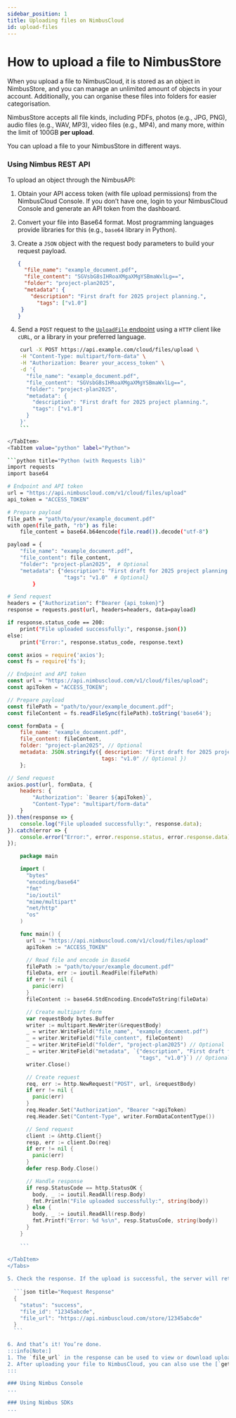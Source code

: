 ```yaml
---
sidebar_position: 1
title: Uploading files on NimbusCloud
id: upload-files
---
```



# How to upload a file to NimbusStore

When you upload a file to NimbusCloud, it is stored as an object in NimbusStore, and you can manage an unlimited amount of objects in your account. Additionally, you can organise these files into folders for easier categorisation. 

NimbusStore accepts all file kinds, including PDFs, photos (e.g., JPG, PNG), audio files (e.g., WAV, MP3), video files (e.g., MP4), and many more, within the limit of 100GB **per upload**.

You can upload a file to your NimbusStore in different ways.

### Using Nimbus REST API

To upload an object through the NimbusAPI:

1. Obtain your API access token (with file upload permissions) from the NimbusCloud Console. If you don’t have one, login to your NimbusCloud Console and generate an API token from the dashboard. 
2. Convert your file into Base64 format. Most programming languages provide libraries for this (e.g., `base64` library in Python).
3. Create a `JSON` object with the request body parameters to build your request payload.
    
    ```json title="Request Body"
    {
      "file_name": "example_document.pdf",
      "file_content": "SGVsbG8sIHRoaXMgaXMgYSBmaWxlLg==",
      "folder": "project-plan2025",
      "metadata": {
        "description": "First draft for 2025 project planning.",
    	  "tags": ["v1.0"]
     }
    }
    ```
    
4. Send a `POST` request to the [`UploadFile` endpoint](/nimbuscloud/api-reference#tag/nimbusstore) using a `HTTP` client like `cURL`, or a library in your preferred language.
  <Tabs>
  <TabItem value="bash" label="cURL">

  ```bash title="cURL Request"
      curl -X POST https://api.example.com/cloud/files/upload \
      -H "Content-Type: multipart/form-data" \
      -H "Authorization: Bearer your_access_token" \
      -d '{
        "file_name": "example_document.pdf",
        "file_content": "SGVsbG8sIHRoaXMgaXMgYSBmaWxlLg==",
        "folder": "project-plan2025",
        "metadata": {
          "description": "First draft for 2025 project planning.",
          "tags": ["v1.0"]
        }
      }'
      ```

  </TabItem>
  <TabItem value="python" label="Python">

  ```python title="Python (with Requests lib)"
  import requests
  import base64

  # Endpoint and API token
  url = "https://api.nimbuscloud.com/v1/cloud/files/upload"
  api_token = "ACCESS_TOKEN"

  # Prepare payload
  file_path = "path/to/your/example_document.pdf"
  with open(file_path, "rb") as file:
      file_content = base64.b64encode(file.read()).decode("utf-8")

  payload = {
      "file_name": "example_document.pdf",
      "file_content": file_content,
      "folder": "project-plan2025",  # Optional
      "metadata": {"description": "First draft for 2025 project planning.",  # Optional
                    "tags": "v1.0"  # Optional}    
          }

  # Send request
  headers = {"Authorization": f"Bearer {api_token}"}
  response = requests.post(url, headers=headers, data=payload)

  if response.status_code == 200:
      print("File uploaded successfully:", response.json())
  else:
      print("Error:", response.status_code, response.text)
  ```

  </TabItem>
  <TabItem value="js" label="Node.js">

  ```javascript title="Node.js Request"
  const axios = require('axios');
  const fs = require('fs');

  // Endpoint and API token
  const url = "https://api.nimbuscloud.com/v1/cloud/files/upload";
  const apiToken = "ACCESS_TOKEN";

  // Prepare payload
  const filePath = "path/to/your/example_document.pdf";
  const fileContent = fs.readFileSync(filePath).toString('base64');

  const formData = {
      file_name: "example_document.pdf",
      file_content: fileContent,
      folder: "project-plan2025", // Optional
      metadata: JSON.stringify({ description: "First draft for 2025 project planning.", // Optional
                                tags: "v1.0" // Optional })
      };

  // Send request
  axios.post(url, formData, {
      headers: {
          "Authorization": `Bearer ${apiToken}`,
          "Content-Type": "multipart/form-data"
      }
  }).then(response => {
      console.log("File uploaded successfully:", response.data);
  }).catch(error => {
      console.error("Error:", error.response.status, error.response.data);
  });
  ```

  </TabItem>
  <TabItem value="go" label="Go">

  ```go title="GoLang Request"
      package main

      import (
        "bytes"
        "encoding/base64"
        "fmt"
        "io/ioutil"
        "mime/multipart"
        "net/http"
        "os"
      )

      func main() {
        url := "https://api.nimbuscloud.com/v1/cloud/files/upload"
        apiToken := "ACCESS_TOKEN"

        // Read file and encode in Base64
        filePath := "path/to/your/example_document.pdf"
        fileData, err := ioutil.ReadFile(filePath)
        if err != nil {
          panic(err)
        }
        fileContent := base64.StdEncoding.EncodeToString(fileData)

        // Create multipart form
        var requestBody bytes.Buffer
        writer := multipart.NewWriter(&requestBody)
        _ = writer.WriteField("file_name", "example_document.pdf")
        _ = writer.WriteField("file_content", fileContent)
        _ = writer.WriteField("folder", "project-plan2025") // Optional
        _ = writer.WriteField("metadata", `{"description", "First draft for 2025 project planning.",
                                            "tags", "v1.0"}`) // Optional
        writer.Close()

        // Create request
        req, err := http.NewRequest("POST", url, &requestBody)
        if err != nil {
          panic(err)
        }
        req.Header.Set("Authorization", "Bearer "+apiToken)
        req.Header.Set("Content-Type", writer.FormDataContentType())

        // Send request
        client := &http.Client{}
        resp, err := client.Do(req)
        if err != nil {
          panic(err)
        }
        defer resp.Body.Close()

        // Handle response
        if resp.StatusCode == http.StatusOK {
          body, _ := ioutil.ReadAll(resp.Body)
          fmt.Println("File uploaded successfully:", string(body))
        } else {
          body, _ := ioutil.ReadAll(resp.Body)
          fmt.Printf("Error: %d %s\n", resp.StatusCode, string(body))
        }
      }

      ```

  </TabItem>
  </Tabs>
    
5. Check the response. If the upload is successful, the server will return a `JSON` response containing the status, file ID, and a URL to access the file. 
    
    ```json title="Request Response"
    {
      "status": "success",
      "file_id": "12345abcde",
      "file_url": "https://api.nimbuscloud.com/store/12345abcde"
    }
    ```
    
6. And that’s it! You’re done.
  :::info[Note:]
  1. The `file_url` in the response can be used to view or download uploaded files from the NimbusStore. 
  2. After uploading your file to NimbusCloud, you can also use the [`getFile` endpoint](/nimbuscloud/api-reference#tag/nimbusstore) to retrieve objects from the NimbusStore, and the [`deleteFile` endpoint](/nimbuscloud/api-reference#tag/nimbusstore) to delete objects you no longer need from NimbusStore.
  :::

### Using Nimbus Console
...

### Using Nimbus SDKs
...
